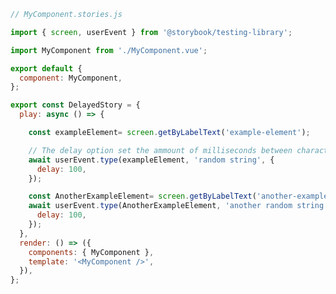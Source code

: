 ```js
// MyComponent.stories.js

import { screen, userEvent } from '@storybook/testing-library';

import MyComponent from './MyComponent.vue';

export default {
  component: MyComponent,
};

export const DelayedStory = {
  play: async () => {

    const exampleElement= screen.getByLabelText('example-element');

    // The delay option set the ammount of milliseconds between characters being typed
    await userEvent.type(exampleElement, 'random string', {
      delay: 100,
    });

    const AnotherExampleElement= screen.getByLabelText('another-example-element');
    await userEvent.type(AnotherExampleElement, 'another random string', {
      delay: 100,
    });
  },
  render: () => ({
    components: { MyComponent },
    template: '<MyComponent />',
  }),
};
```